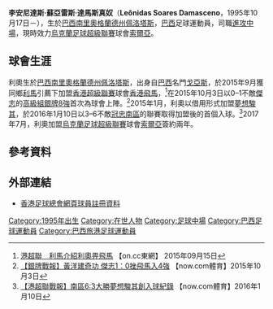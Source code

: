{{Infobox football biography
| name        = 利奧<br> Leônidas Damasceno
| image       = 
| image_size  = 
| fullname    = Leônidas Soares Damasceno
| nickname    = Leo
| birth_date  = {{Birth date and age|1995|10|17|}}
| birth_place = [[巴西|巴西]]，[[南里奧格蘭德州|南里奧格蘭德州]]，[[佩洛塔斯|佩洛塔斯]]
| height      = {{height|m=1.73}}
| position    = [[進攻中場|進攻中場]] 
| currentclub = [[盧甘斯克索爾亞足球俱樂部|索爾亞]]
| clubnumber  = 12
| youthyears1 = 2011–2013
| youthclubs1 = [[富明尼斯足球會|富明尼斯]]
| youthyears2 = 2014–2015
| youthclubs2 = [[戈亞斯體育會|戈亞斯]]
| years1 = 2015–2016
| clubs1 = [[香港飛馬足球會|香港飛馬]] 
| caps1  = 5
| goals1 = 0
| years2 = 2016
| clubs2 = → [[夢想駿其足球會|夢想駿其]] 
| caps2  = 9
| goals2 = 2
| years3 = 2017
| clubs3 = [[維拉諾瓦足球俱樂部|維拉諾瓦]]
| caps3  = 4
| goals3 = 0
| years4 = 2017–
| clubs4 = [[盧甘斯克索爾亞足球俱樂部|索爾亞]]
| caps4  = 0
| goals4 = 0
| nationalyears1 = 
| nationalteam1  = 
| nationalcaps1  = 
| nationalgoals1 = 
| pcupdate = 19.06.2017
| ntupdate = 
}}

'''李安尼達斯·蘇亞雷斯·達馬斯真奴'''（'''Leônidas Soares Damasceno'''，1995年10月17日－），生於[[巴西|巴西]][[南里奧格蘭德州|南里奧格蘭德州]][[佩洛塔斯|佩洛塔斯]]，[[巴西|巴西]]足球運動員，司職[[進攻中場|進攻中場]]，現時效力[[烏克蘭足球超級聯賽|烏克蘭足球超級聯賽]]球會[[盧甘斯克索爾亞足球俱樂部|索爾亞]]。

==球會生涯==
利奧生於[[巴西|巴西]][[南里奧格蘭德州|南里奧格蘭德州]][[佩洛塔斯|佩洛塔斯]]，出身自[[巴西|巴西]]名門[[戈亞斯體育會|戈亞斯]]，於2015年9月獲同鄉[[祖亞奧·利馬|利馬]]引薦下加盟[[香港超級聯賽|香港超級聯賽]]球會[[香港飛馬足球會|香港飛馬]]，<ref>[http://hk.on.cc/hk/bkn/cnt/sport/20150915/bkn-20150915204141833-0915_00882_001.html 港超聯　利馬介紹利奧畀飛馬] {{Wayback|url=http://hk.on.cc/hk/bkn/cnt/sport/20150915/bkn-20150915204141833-0915_00882_001.html |date=20191029014008 }} 【on.cc東網】 2015年09月15日</ref>在2015年10月3日以0–1不敵[[傑志體育會|傑志]]的[[2015–16年香港高級組銀牌|高級組銀牌8強]]首次為球會上陣。<ref>[http://sports.now.com/home/news/details?id=13390955316 【銀牌戰報】黃洋建奇功 傑志1：0挫飛馬入4強] {{Wayback|url=http://sports.now.com/home/news/details?id=13390955316 |date=20191202214004 }} 【now.com體育】2015年10月3日</ref>2015年1月，利奧以借用形式加盟[[夢想駿其足球會|夢想駿其]]，於2016年1月10日以3–6不敵[[冠忠南區|冠忠南區]]的聯賽取得加盟後的首個入球。<ref>[http://news.now.com/home/sports/player?newsId=sp14110174022 【港超聯戰報】南區6:3大勝夢想駿其創入球紀錄] {{Wayback|url=http://news.now.com/home/sports/player?newsId=sp14110174022 |date=20160416201403 }} 【now.com體育】2016年1月10日</ref>2017年7月，利奧加盟[[烏克蘭足球超級聯賽|烏克蘭足球超級聯賽]]球會[[盧甘斯克索爾亞足球俱樂部|索爾亞]]簽約兩年。

==參考資料==
{{Reflist}}

==外部連結==
*[https://layout.hkfa.com/ch/club/141/detail?player=14693 香港足球總會網頁球員註冊資料] {{Wayback|url=https://layout.hkfa.com/ch/club/141/detail?player=14693 |date=20190822222448 }}

{{DEFAULTSORT:Leônidas Soares Damasceno}} 
[[Category:1995年出生|Category:1995年出生]]
[[Category:在世人物|Category:在世人物]]
[[Category:足球中場|Category:足球中場]]
[[Category:巴西足球運動員|Category:巴西足球運動員]]
[[Category:巴西旅港足球運動員|Category:巴西旅港足球運動員]]